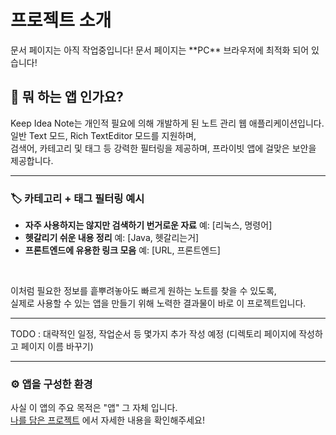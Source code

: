 
# 프로젝트 소개

<Callout type="warning" emoji="⚠️">
  문서 페이지는 아직 작업중입니다!
</Callout>

<Callout type="info" emoji="ℹ️">
  문서 페이지는 **PC** 브라우저에 최적화 되어 있습니다!
</Callout>

## 📝 뭐 하는 앱 인가요?

Keep Idea Note는 개인적 필요에 의해 개발하게 된 노트 관리 웹 애플리케이션입니다.<br/>
일반 Text 모드, Rich TextEditor 모드를 지원하며,<br/>
검색어, 카테고리 및 태그 등 강력한 필터링을 제공하며, 프라이빗 앱에 걸맞은 보안을 제공합니다.

---

### 🏷️ 카테고리 + 태그 필터링 예시

- **자주 사용하지는 않지만 검색하기 번거로운 자료**
예: [리눅스, 명령어]
- **헷갈리기 쉬운 내용 정리**
예: [Java, 헷갈리는거]
- **프론트엔드에 유용한 링크 모음**
예: [URL, 프론트엔드]

<br/>

  이처럼 필요한 정보를 흩뿌려놓아도 빠르게 원하는 노트를 찾을 수 있도록,<br/>
  실제로 사용할 수 있는 앱을 만들기 위해 노력한 결과물이 바로 이 프로젝트입니다.

---

TODO : 대략적인 일정, 작업순서 등 몇가지 추가 작성 예정 (디렉토리 페이지에 작성하고 페이지 이름 바꾸기)

---

### ⚙️ 앱을 구성한 환경

사실 이 앱의 주요 목적은 "앱" 그 자체 입니다.<br/>
[나를 담은 프로젝트](/docs/about) 에서 자세한 내용을 확인해주세요!